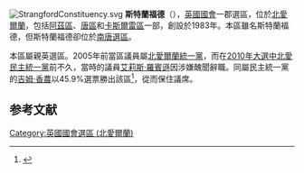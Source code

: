[[File:StrangfordConstituency.svg|thumb]]
'''斯特蘭福德'''（{{lang-en|Strangford}}），[[英國|英國]][[英國國會|國會]]一郡選區，位於[[北愛爾蘭|北愛爾蘭]]，包括[[阿茲區|阿茲區]]、[[唐區|唐區]]和[[卡斯爾雷區|卡斯爾雷區]]一部，創設於1983年。本區雖名斯特蘭福德，但斯特蘭福德卻位於[[南唐_(英國國會選區)|南唐選區]]。

本區屬親英選區。2005年前當區議員屬[[北愛爾蘭統一黨|北愛爾蘭統一黨]]，而在[[2010年英國大選|2010年大選中]][[北愛民主統一黨|北愛民主統一黨]]前不久，當時的議員[[艾莉斯·羅賓遜|艾莉斯·羅賓遜]]因涉嫌醜聞辭職。同屬民主統一黨的[[吉姆·香農|吉姆·香農]]以45.9%選票勝出該區<ref>{{cite news
|publisher=[[英國廣播公司|英國廣播公司]]
|date=2010年5月7日
|title=Election 2010/Constituency/Strangford
|url=http://news.bbc.co.uk/2/shared/election2010/results/constituency/717.stm
|accessdate=2010年5月9日
|archive-date=2010年4月23日
|archive-url=https://web.archive.org/web/20100423015151/http://news.bbc.co.uk/2/shared/election2010/results/constituency/717.stm
|dead-url=no
}}</ref>，從而保住議席。

==参考文献==
<div class="references-small">
<references></references>
</div>

{{DEFAULTSORT:Strangford  (UK Parliament constituency)}}
[[Category:英國國會選區_(北愛爾蘭)|Category:英國國會選區 (北愛爾蘭)]]
{{英國國會選區 (北愛爾蘭)}}